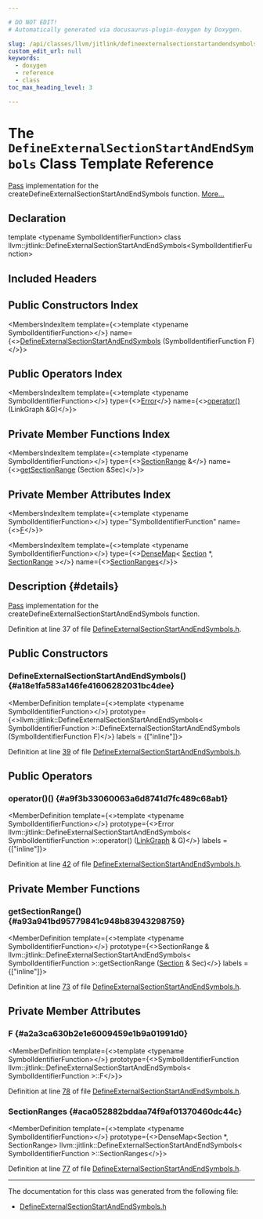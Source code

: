 ```yaml
---

# DO NOT EDIT!
# Automatically generated via docusaurus-plugin-doxygen by Doxygen.

slug: /api/classes/llvm/jitlink/defineexternalsectionstartandendsymbols
custom_edit_url: null
keywords:
  - doxygen
  - reference
  - class
toc_max_heading_level: 3

---
```





# The `DefineExternalSectionStartAndEndSymbols` Class Template Reference

<DoxygenPage pluginConfig={pluginConfig}>

<a href="/docs/api/classes/llvm/pass">Pass</a> implementation for the createDefineExternalSectionStartAndEndSymbols function. <a href="#details">More...</a>

## Declaration

<CodeBlock>template &lt;typename SymbolIdentifierFunction&gt;
class llvm::jitlink::DefineExternalSectionStartAndEndSymbols&lt;SymbolIdentifierFunction&gt;</CodeBlock>

## Included Headers

<IncludesList>
<IncludesListItem
  filePath="ExecutionEngine/JITLink/DefineExternalSectionStartAndEndSymbols.h"
  permalink="/docs/api/files/lib/lib/executionengine/lib/executionengine/jitlink/defineexternalsectionstartandendsymbols-h"
  isLocal="true" />
</IncludesList>

## Public Constructors Index

<MembersIndex>

<MembersIndexItem
  template={<>template &lt;typename SymbolIdentifierFunction&gt;</>}
  name={<><a href="#a18e1fa583a146fe41606282031bc4dee">DefineExternalSectionStartAndEndSymbols</a> (SymbolIdentifierFunction F)</>}>
</MembersIndexItem>

</MembersIndex>

## Public Operators Index

<MembersIndex>

<MembersIndexItem
  template={<>template &lt;typename SymbolIdentifierFunction&gt;</>}
  type={<><a href="/docs/api/classes/llvm/error">Error</a></>}
  name={<><a href="#a9f3b33060063a6d8741d7fc489c68ab1">operator()</a> (LinkGraph &amp;G)</>}>
</MembersIndexItem>

</MembersIndex>

## Private Member Functions Index

<MembersIndex>

<MembersIndexItem
  template={<>template &lt;typename SymbolIdentifierFunction&gt;</>}
  type={<><a href="/docs/api/classes/llvm/jitlink/sectionrange">SectionRange</a> &amp;</>}
  name={<><a href="#a93a941bd95779841c948b83943298759">getSectionRange</a> (Section &amp;Sec)</>}>
</MembersIndexItem>

</MembersIndex>

## Private Member Attributes Index

<MembersIndex>

<MembersIndexItem
  template={<>template &lt;typename SymbolIdentifierFunction&gt;</>}
  type="SymbolIdentifierFunction"
  name={<><a href="#a2a3ca630b2e1e6009459e1b9a01991d0">F</a></>}>
</MembersIndexItem>

<MembersIndexItem
  template={<>template &lt;typename SymbolIdentifierFunction&gt;</>}
  type={<><a href="/docs/api/classes/llvm/densemap">DenseMap</a>&lt; <a href="/docs/api/classes/llvm/jitlink/section">Section</a> &#42;, <a href="/docs/api/classes/llvm/jitlink/sectionrange">SectionRange</a> &gt;</>}
  name={<><a href="#aca052882bddaa74f9af01370460dc44c">SectionRanges</a></>}>
</MembersIndexItem>

</MembersIndex>

## Description {#details}

<a href="/docs/api/classes/llvm/pass">Pass</a> implementation for the createDefineExternalSectionStartAndEndSymbols function.

Definition at line 37 of file <a href="/docs/api/files/lib/lib/executionengine/lib/executionengine/jitlink/defineexternalsectionstartandendsymbols-h">DefineExternalSectionStartAndEndSymbols.h</a>.

<SectionDefinition>

## Public Constructors

### DefineExternalSectionStartAndEndSymbols() {#a18e1fa583a146fe41606282031bc4dee}

<MemberDefinition
  template={<>template &lt;typename SymbolIdentifierFunction&gt;</>}
  prototype={<>llvm::jitlink::DefineExternalSectionStartAndEndSymbols&lt; SymbolIdentifierFunction &gt;::DefineExternalSectionStartAndEndSymbols (SymbolIdentifierFunction F)</>}
  labels = {["inline"]}>

Definition at line <a href="/docs/api/files/lib/lib/executionengine/lib/executionengine/jitlink/defineexternalsectionstartandendsymbols-h/#l00039">39</a> of file <a href="/docs/api/files/lib/lib/executionengine/lib/executionengine/jitlink/defineexternalsectionstartandendsymbols-h">DefineExternalSectionStartAndEndSymbols.h</a>.
</MemberDefinition>

</SectionDefinition>

<SectionDefinition>

## Public Operators

### operator()() {#a9f3b33060063a6d8741d7fc489c68ab1}

<MemberDefinition
  template={<>template &lt;typename SymbolIdentifierFunction&gt;</>}
  prototype={<>Error llvm::jitlink::DefineExternalSectionStartAndEndSymbols&lt; SymbolIdentifierFunction &gt;::operator() (<a href="/docs/api/classes/llvm/jitlink/linkgraph">LinkGraph</a> &amp; G)</>}
  labels = {["inline"]}>

Definition at line <a href="/docs/api/files/lib/lib/executionengine/lib/executionengine/jitlink/defineexternalsectionstartandendsymbols-h/#l00042">42</a> of file <a href="/docs/api/files/lib/lib/executionengine/lib/executionengine/jitlink/defineexternalsectionstartandendsymbols-h">DefineExternalSectionStartAndEndSymbols.h</a>.
</MemberDefinition>

</SectionDefinition>

<SectionDefinition>

## Private Member Functions

### getSectionRange() {#a93a941bd95779841c948b83943298759}

<MemberDefinition
  template={<>template &lt;typename SymbolIdentifierFunction&gt;</>}
  prototype={<>SectionRange &amp; llvm::jitlink::DefineExternalSectionStartAndEndSymbols&lt; SymbolIdentifierFunction &gt;::getSectionRange (<a href="/docs/api/classes/llvm/jitlink/section">Section</a> &amp; Sec)</>}
  labels = {["inline"]}>

Definition at line <a href="/docs/api/files/lib/lib/executionengine/lib/executionengine/jitlink/defineexternalsectionstartandendsymbols-h/#l00073">73</a> of file <a href="/docs/api/files/lib/lib/executionengine/lib/executionengine/jitlink/defineexternalsectionstartandendsymbols-h">DefineExternalSectionStartAndEndSymbols.h</a>.
</MemberDefinition>

</SectionDefinition>

<SectionDefinition>

## Private Member Attributes

### F {#a2a3ca630b2e1e6009459e1b9a01991d0}

<MemberDefinition
  template={<>template &lt;typename SymbolIdentifierFunction&gt;</>}
  prototype={<>SymbolIdentifierFunction llvm::jitlink::DefineExternalSectionStartAndEndSymbols&lt; SymbolIdentifierFunction &gt;::F</>}>

Definition at line <a href="/docs/api/files/lib/lib/executionengine/lib/executionengine/jitlink/defineexternalsectionstartandendsymbols-h/#l00078">78</a> of file <a href="/docs/api/files/lib/lib/executionengine/lib/executionengine/jitlink/defineexternalsectionstartandendsymbols-h">DefineExternalSectionStartAndEndSymbols.h</a>.
</MemberDefinition>

### SectionRanges {#aca052882bddaa74f9af01370460dc44c}

<MemberDefinition
  template={<>template &lt;typename SymbolIdentifierFunction&gt;</>}
  prototype={<>DenseMap&lt;Section &#42;, SectionRange&gt; llvm::jitlink::DefineExternalSectionStartAndEndSymbols&lt; SymbolIdentifierFunction &gt;::SectionRanges</>}>

Definition at line <a href="/docs/api/files/lib/lib/executionengine/lib/executionengine/jitlink/defineexternalsectionstartandendsymbols-h/#l00077">77</a> of file <a href="/docs/api/files/lib/lib/executionengine/lib/executionengine/jitlink/defineexternalsectionstartandendsymbols-h">DefineExternalSectionStartAndEndSymbols.h</a>.
</MemberDefinition>

</SectionDefinition>

<hr/>

The documentation for this class was generated from the following file:

<ul>
<li><a href="/docs/api/files/lib/lib/executionengine/lib/executionengine/jitlink/defineexternalsectionstartandendsymbols-h">DefineExternalSectionStartAndEndSymbols.h</a></li>
</ul>

</DoxygenPage>
